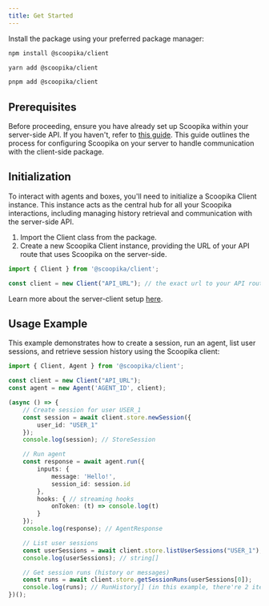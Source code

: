 ```yaml
---
title: Get Started
---
```


Install the package using your preferred package manager:

```bash
npm install @scoopika/client
```
```bash
yarn add @scoopika/client
```
```bash
pnpm add @scoopika/client
```

## Prerequisites

Before proceeding, ensure you have already set up Scoopika within your server-side API. If you haven't, refer to [this guide](/guides/scoopika-for-the-web). This guide outlines the process for configuring Scoopika on your server to handle communication with the client-side package.

## Initialization

To interact with agents and boxes, you'll need to initialize a Scoopika Client instance. This instance acts as the central hub for all your Scoopika interactions, including managing history retrieval and communication with the server-side API.

1. Import the Client class from the package.
2. Create a new Scoopika Client instance, providing the URL of your API route that uses Scoopika on the server-side.

```typescript
import { Client } from '@scoopika/client';

const client = new Client("API_URL"); // the exact url to your API route
```

Learn more about the server-client setup [here](/guides/scoopika-for-the-web).

## Usage Example

This example demonstrates how to create a session, run an agent, list user sessions, and retrieve session history using the Scoopika client:

```typescript
import { Client, Agent } from '@scoopika/client';

const client = new Client("API_URL");
const agent = new Agent('AGENT_ID', client);

(async () => {
	// Create session for user USER_1
	const session = await client.store.newSession({
		user_id: "USER_1"
	});
	console.log(session); // StoreSession

	// Run agent
	const response = await agent.run({
		inputs: {
			message: 'Hello!',
			session_id: session.id
		},
		hooks: { // streaming hooks
			onToken: (t) => console.log(t)
		}
	});
	console.log(response); // AgentResponse

	// List user sessions
	const userSessions = await client.store.listUserSessions("USER_1");
	console.log(userSessions); // string[]

	// Get session runs (history or messages)
	const runs = await client.store.getSessionRuns(userSessions[0]);
	console.log(runs); // RunHistory[] (in this example, there're 2 items one for user request and one for agent response)
})();
```